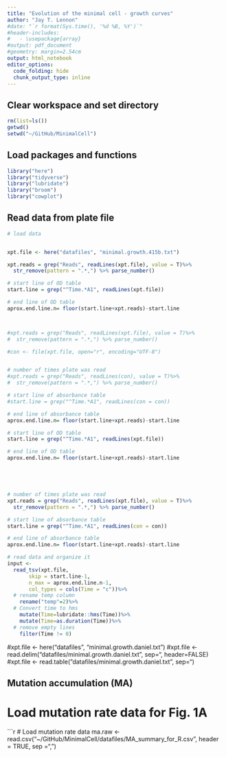 ```yaml
---
title: "Evolution of the minimal cell - growth curves"
author: "Jay T. Lennon"
#date: "`r format(Sys.time(), '%d %B, %Y')`"
#header-includes:
#   - \usepackage{array}
#output: pdf_document
#geometry: margin=2.54cm
output: html_notebook
editor_options:
  code_folding: hide
  chunk_output_type: inline
---
```



## Clear workspace and set directory
```r
rm(list=ls())
getwd()
setwd("~/GitHub/MinimalCell") 
```

## Load packages and functions
```r
library("here")
library("tidyverse")
library("lubridate")
library("broom")
library("cowplot")
```

## Read data from plate file  

```r

# load data


xpt.file <- here("datafiles", "minimal.growth.415b.txt")

xpt.reads = grep("Reads", readLines(xpt.file), value = T)%>%
  str_remove(pattern = ".*,") %>% parse_number()

# start line of OD table
start.line = grep("^Time.*A1", readLines(xpt.file))

# end line of OD table
aprox.end.line.n= floor(start.line+xpt.reads)-start.line



#xpt.reads = grep("Reads", readLines(xpt.file), value = T)%>%
#  str_remove(pattern = ".*,") %>% parse_number()

#con <- file(xpt.file, open="r", encoding="UTF-8")


# number of times plate was read
#xpt.reads = grep("Reads", readLines(con), value = T)%>%
#  str_remove(pattern = ".*,") %>% parse_number()

# start line of absorbance table
#start.line = grep("^Time.*A1", readLines(con = con))

# end line of absorbance table
aprox.end.line.n= floor(start.line+xpt.reads)-start.line

# start line of OD table
start.line = grep("^Time.*A1", readLines(xpt.file))

# end line of OD table
aprox.end.line.n= floor(start.line+xpt.reads)-start.line





# number of times plate was read
xpt.reads = grep("Reads", readLines(xpt.file), value = T)%>%
  str_remove(pattern = ".*,") %>% parse_number()

# start line of absorbance table
start.line = grep("^Time.*A1", readLines(con = con))

# end line of absorbance table
aprox.end.line.n= floor(start.line+xpt.reads)-start.line

# read data and organize it
input <- 
  read_tsv(xpt.file,
       skip = start.line-1,
       n_max = aprox.end.line.n-1,
       col_types = cols(Time = "c"))%>%
  # rename temp column
    rename("temp"=2)%>%
  # Convert time to hms
    mutate(Time=lubridate::hms(Time))%>%
    mutate(Time=as.duration(Time))%>%
  # remove empty lines
    filter(Time != 0)
```


#xpt.file <- here("datafiles", "minimal.growth.daniel.txt")
#xpt.file <- read.delim("datafiles/minimal.growth.daniel.txt", sep="\t", header=FALSE)
#xpt.file <- read.table("datafiles/minimal.growth.daniel.txt", sep="\t")




## Mutation accumulation (MA)

# Load mutation rate data for Fig. 1A

```r
# Load mutation rate data
ma.raw <- read.csv("~/GitHub/MinimalCell/datafiles/MA_summary_for_R.csv", header = TRUE, sep =",")
